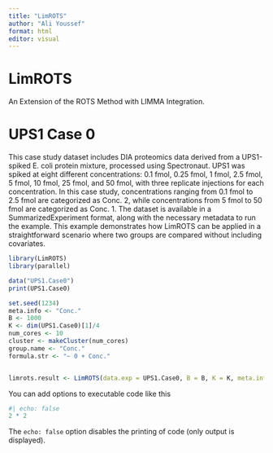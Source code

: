 ```yaml
---
title: "LimROTS"
author: "Ali Youssef"
format: html
editor: visual
---
```


# LimROTS

An Extension of the ROTS Method with LIMMA Integration.

# UPS1 Case 0

This case study dataset includes DIA proteomics data derived from a UPS1-spiked E. coli protein mixture, processed using Spectronaut. UPS1 was spiked at eight different concentrations: 0.1 fmol, 0.25 fmol, 1 fmol, 2.5 fmol, 5 fmol, 10 fmol, 25 fmol, and 50 fmol, with three replicate injections for each concentration. In this case study, concentrations ranging from 0.1 fmol to 2.5 fmol are categorized as Conc. 2, while concentrations from 5 fmol to 50 fmol are categorized as Conc. 1. The dataset is available in a SummarizedExperiment format, along with the necessary metadata to run the example. This example demonstrates how LimROTS can be applied in a straightforward scenario where two groups are compared without including covariates.

```r
library(LimROTS)
library(parallel)

data("UPS1.Case0") 
print(UPS1.Case0)

set.seed(1234)
meta.info <- "Conc."
B <- 1000
K <- dim(UPS1.Case0)[1]/4
num_cores <- 10
cluster <- makeCluster(num_cores)
group.name <- "Conc."
formula.str <- "~ 0 + Conc."


limrots.result <- LimROTS(data.exp = UPS1.Case0, B = B, K = K, meta.info = meta.info, cluster = cluster, group.name = group.name, formula.str = formula.str, trend = TRUE, robust = TRUE)

```

You can add options to executable code like this

```r
#| echo: false
2 * 2
```

The `echo: false` option disables the printing of code (only output is displayed).
